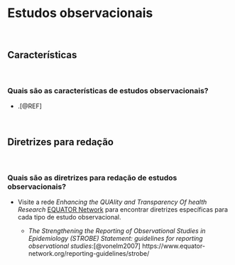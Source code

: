 # **Estudos observacionais**

<br>

## Características

<br>

### Quais são as características de estudos observacionais?

-   .[@REF]

<br>

## Diretrizes para redação

<br>

### Quais são as diretrizes para redação de estudos observacionais?

-   Visite a rede *Enhancing the QUAlity and Transparency Of health Research* [EQUATOR Network](https://www.equator-network.org/) para encontrar diretrizes específicas para cada tipo de estudo observacional.

    -   *The Strengthening the Reporting of Observational Studies in Epidemiology (STROBE) Statement: guidelines for reporting observational studies*:[@vonelm2007] https://www.equator-network.org/reporting-guidelines/strobe/

<br>
